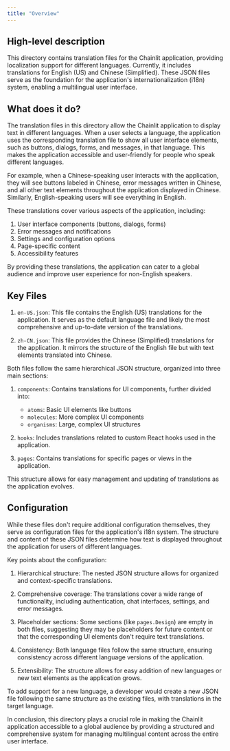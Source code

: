 ```yaml
---
title: "Overview"
---
```


## High-level description
This directory contains translation files for the Chainlit application, providing localization support for different languages. Currently, it includes translations for English (US) and Chinese (Simplified). These JSON files serve as the foundation for the application's internationalization (i18n) system, enabling a multilingual user interface.

## What does it do?
The translation files in this directory allow the Chainlit application to display text in different languages. When a user selects a language, the application uses the corresponding translation file to show all user interface elements, such as buttons, dialogs, forms, and messages, in that language. This makes the application accessible and user-friendly for people who speak different languages.

For example, when a Chinese-speaking user interacts with the application, they will see buttons labeled in Chinese, error messages written in Chinese, and all other text elements throughout the application displayed in Chinese. Similarly, English-speaking users will see everything in English.

These translations cover various aspects of the application, including:
1. User interface components (buttons, dialogs, forms)
2. Error messages and notifications
3. Settings and configuration options
4. Page-specific content
5. Accessibility features

By providing these translations, the application can cater to a global audience and improve user experience for non-English speakers.

## Key Files
1. `en-US.json`: This file contains the English (US) translations for the application. It serves as the default language file and likely the most comprehensive and up-to-date version of the translations.

2. `zh-CN.json`: This file provides the Chinese (Simplified) translations for the application. It mirrors the structure of the English file but with text elements translated into Chinese.

Both files follow the same hierarchical JSON structure, organized into three main sections:

1. `components`: Contains translations for UI components, further divided into:
   - `atoms`: Basic UI elements like buttons
   - `molecules`: More complex UI components
   - `organisms`: Large, complex UI structures

2. `hooks`: Includes translations related to custom React hooks used in the application.

3. `pages`: Contains translations for specific pages or views in the application.

This structure allows for easy management and updating of translations as the application evolves.

## Configuration
While these files don't require additional configuration themselves, they serve as configuration files for the application's i18n system. The structure and content of these JSON files determine how text is displayed throughout the application for users of different languages.

Key points about the configuration:

1. Hierarchical structure: The nested JSON structure allows for organized and context-specific translations.

2. Comprehensive coverage: The translations cover a wide range of functionality, including authentication, chat interfaces, settings, and error messages.

3. Placeholder sections: Some sections (like `pages.Design`) are empty in both files, suggesting they may be placeholders for future content or that the corresponding UI elements don't require text translations.

4. Consistency: Both language files follow the same structure, ensuring consistency across different language versions of the application.

5. Extensibility: The structure allows for easy addition of new languages or new text elements as the application grows.

To add support for a new language, a developer would create a new JSON file following the same structure as the existing files, with translations in the target language.

In conclusion, this directory plays a crucial role in making the Chainlit application accessible to a global audience by providing a structured and comprehensive system for managing multilingual content across the entire user interface.